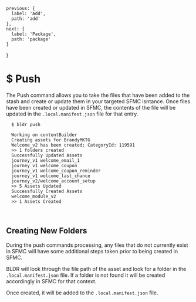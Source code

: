 

    previous: {
      label: 'Add',
      path: 'add'
    },
    next: {
      label: 'Package',
      path: 'package'
    }
  }

# $ Push

The Push command allows you to take the files that have been added to the stash and create or update them in your targeted SFMC isntance. Once files have been created or updated in SFMC, the contents of the file will be updated in the `.local.manifest.json` file for that entry.

```
  $ bldr push
  
  Working on contentBuilder
  Creating assets for BrandyMKTG
  Welcome_v2 has been created; CategoryId: 119591
  >> 1 folders created
  Successfully Updated Assets
  journey_v1 welcome_email_1           
  journey_v1 welcome_coupon          
  journey_v1 welcome_coupon_reminder       
  journey_v1 welcome_last_chance  
  journey_v2/welcome_account_setup  
  >> 5 Assets Updated
  Successfully Created Assets
  welcome_module_v2
  >> 1 Assets Created
```

<br />

## Creating New Folders

During the push commands processing, any files that do not currently exist in SFMC will have some additional steps taken prior to being created in SFMC. 

BLDR will look through the file path of the asset and look for a folder in the `.local.manifest.json` file. If a folder is not found it will be created accordingly in SFMC for that context.

Once created, it will be added to the `.local.manifest.json` file.

